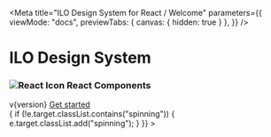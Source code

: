 
<Meta
  title="ILO Design System for React / Welcome"
  parameters={{
    viewMode: "docs",
    previewTabs: { canvas: { hidden: true } },
  }}
/>

<div className="welcome">
  <h1 className="welcome--title">ILO Design System</h1>
  <h3 className="welcome--subtitle">
    <img src="/react.svg" alt="React Icon" />
    <span>React Components</span>
  </h3>
  <span className="welcome--version">v{version}</span>
  <a
    className="ilo--button ilo--button--large ilo--button--primary optionalclassName"
    href="/?path=/docs/getting-started--overview"
    target="true"
    rel="noopener noreferrer"
  >
    <span className="link__label">Get started</span>
  </a>
</div>
<div className="triangles">
  <div
    className="triangle triangle1"
    onMouseOver={(e) => {
      if (!e.target.classList.contains("spinning")) {
        e.target.classList.add("spinning");
      }
    }}
  ></div>
  <div className="triangle triangle2"></div>
  <div className="triangle triangle3"></div>
</div>
